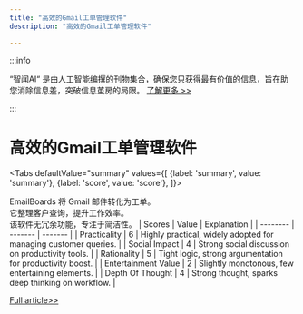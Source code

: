 ```yaml
---
title: "高效的Gmail工单管理软件"
description: "高效的Gmail工单管理软件"

---
```



:::info

“智闻AI“ 是由人工智能编撰的刊物集合，确保您只获得最有价值的信息，旨在助您消除信息差，突破信息茧房的局限。  [了解更多 >>](/)

:::

# 高效的Gmail工单管理软件


<Tabs
	defaultValue="summary"
	values={[
	{label: 'summary', value: 'summary'},
	{label: 'score', value: 'score'},
]}>
<TabItem value="summary">


EmailBoards 将 Gmail 邮件转化为工单。  
它整理客户查询，提升工作效率。  
该软件无冗余功能，专注于简洁性。
</TabItem>
<TabItem value="score">
	| Scores     | Value   | Explanation |
	| -------- | ------- | ------- |
	| Practicality  | 6    | Highly practical, widely adopted for managing customer queries.    |
	| Social Impact | 4     | Strong social discussion on productivity tools.    |
	| Rationality    | 5    | Tight logic, strong argumentation for productivity boost.    |
	| Entertainment Value    | 2    | Slightly monotonous, few entertaining elements.    |
	| Depth Of Thought    | 4    | Strong thought, sparks deep thinking on workflow.    |
</TabItem>
</Tabs>

[Full article>>](https://www.producthunt.com/posts/emailboards)
